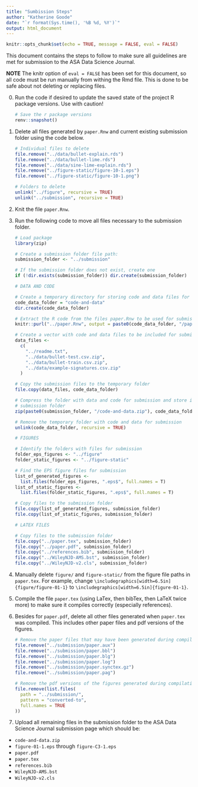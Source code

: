 ```yaml
---
title: "Sumbission Steps"
author: "Katherine Goode"
date: "`r format(Sys.time(), '%B %d, %Y')`"
output: html_document
---
```


```r
knitr::opts_chunk$set(echo = TRUE, message = FALSE, eval = FALSE)
```

This document contains the steps to follow to make sure all guidelines are met for submission to the ASA Data Science Journal.

**NOTE** The knitr option of `eval = FALSE` has been set for this document, so all code must be run manually from withing the Rmd file. This is done to be safe about not deleting or replacing files.

0. Run the code if desired to update the saved state of the project R package versions. Use with caution!

    ```r
    # Save the r package versions
    renv::snapshot()
    ```

1. Delete all files generated by `paper.Rnw` and current existing submission folder using the code below. 

    ```r
    # Individual files to delete
    file.remove("../data/bullet-explain.rds")
    file.remove("../data/bullet-lime.rds")
    file.remove("../data/sine-lime-explain.rds")
    file.remove("../figure-static/figure-10-1.eps")
    file.remove("../figure-static/figure-10-1.png")
    
    # Folders to delete
    unlink("../figure", recursive = TRUE)
    unlink("../submission", recursive = TRUE)
    ```

2. Knit the file `paper.Rnw`.

3. Run the following code to move all files necessary to the submission folder.

    ```r
    # Load package
    library(zip)
    
    # Create a submission folder file path:
    submission_folder <- "../submission"
    
    # If the submission folder does not exist, create one
    if (!dir.exists(submission_folder)) dir.create(submission_folder) 
    
    # DATA AND CODE
    
    # Create a temporary directory for storing code and data files for submission
    code_data_folder = "code-and-data"
    dir.create(code_data_folder) 
    
    # Extract the R code from the files paper.Rnw to be used for submission
    knitr::purl("../paper.Rnw", output = paste0(code_data_folder, "/paper.R"))
    
    # Create a vector with code and data files to be included for submission 
    data_files <-
      c(
        "../readme.txt",
        "../data/bullet-test.csv.zip",
        "../data/bullet-train.csv.zip",
        "../data/example-signatures.csv.zip"
      )
    
    # Copy the submission files to the temporary folder
    file.copy(data_files, code_data_folder)
    
    # Compress the folder with data and code for submission and store it in the 
    # submission folder
    zip(paste0(submission_folder, "/code-and-data.zip"), code_data_folder)
    
    # Remove the temporary folder with code and data for submission
    unlink(code_data_folder, recursive = TRUE)
    
    # FIGURES 
    
    # Identify the folders with files for submission
    folder_eps_figures <- "../figure"
    folder_static_figures <- "../figure-static"
    
    # Find the EPS figure files for submission
    list_of_generated_figures <-
      list.files(folder_eps_figures, ".eps$", full.names = T)
    list_of_static_figures <-
      list.files(folder_static_figures, ".eps$", full.names = T)
    
    # Copy files to the submission folder
    file.copy(list_of_generated_figures, submission_folder)
    file.copy(list_of_static_figures, submission_folder)
    
    # LATEX FILES
    
    # Copy files to the submission folder
    file.copy("../paper.tex", submission_folder)
    file.copy("../paper.pdf", submission_folder)
    file.copy("../references.bib", submission_folder)
    file.copy("../WileyNJD-AMS.bst", submission_folder)
    file.copy("../WileyNJD-v2.cls", submission_folder)
    ```

4. Manually delete `figure/` and `figure-static/` from the figure file paths in `paper.tex`. For example, change `\includegraphics[width=6.5in]{figure/figure-01-1}` to `\includegraphics[width=6.5in]{figure-01-1}`.

5. Compile the file `paper.tex` (using LaTex, then bibTex, then LaTeX twice more) to make sure it compiles correctly (especially references).

6. Besides for `paper.pdf`, delete all other files generated when `paper.tex` was compiled. This includes other paper files and pdf versions of the figures.

    ```r
    # Remove the paper files that may have been generated during compilation
    file.remove("../submission/paper.aux")
    file.remove("../submission/paper.bbl")
    file.remove("../submission/paper.blg")
    file.remove("../submission/paper.log")
    file.remove("../submission/paper.synctex.gz")
    file.remove("../submission/paper.pag")
    
    # Remove the pdf versions of the figures generated during compilation
    file.remove(list.files(
      path = "../submission/",
      pattern = "converted-to",
      full.names = TRUE
    ))
    ```
    
7. Upload all remaining files in the submission folder to the ASA Data Science Journal submission page which should be:

  - `code-and-data.zip`
  - `figure-01-1.eps` through `figure-C3-1.eps`
  - `paper.pdf`
  - `paper.tex`
  - `references.bib`
  - `WileyNJD-AMS.bst`
  - `WileyNJD-v2.cls`
